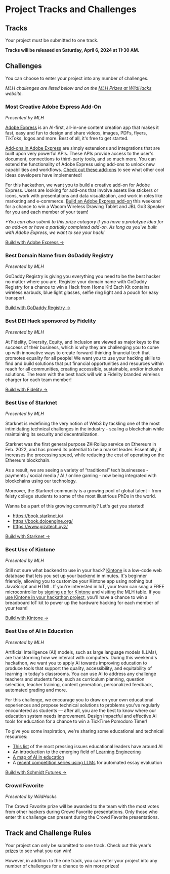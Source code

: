 # Project Tracks and Challenges

## Tracks

Your project must be submitted to one track.

**Tracks will be released on Saturday, April 6, 2024 at 11:30 AM.**

## Challenges

You can choose to enter your project into any number of challenges.

_MLH challenges are listed below and on the [MLH Prizes at WildHacks](https://hackp.ac/WildHacks) website._

### Most Creative Adobe Express Add-On

_Presented by MLH_

[Adobe Express](https://hackp.ac/adobe-xp) is an AI-first, all-in-one content creation app that makes it fast, easy and fun to design and share videos, images, PDFs, flyers, TikToks, logos and more. Best of all, it's free to get started.

[Add-ons in Adobe Express](https://hackp.ac/adobe-xp-addons) are simply extensions and integrations that are built upon very powerful APIs. These APIs provide access to the user's document, connections to third-party tools, and so much more. You can extend the functionality of Adobe Express using add-ons to unlock new capabilities and workflows. [Check out these add-ons](https://hackp.ac/adobe-xp-inspo) to see what other cool ideas developers have implemented!

For this hackathon, we want you to build a creative add-on for Adobe Express. Users are looking for add-ons that involve assets like stickers or icons, work with presentations and data visualization, and work in roles like marketing and e-commerce. [Build an Adobe Express add-on](https://hackp.ac/adobe-xp-tutorial) this weekend for a chance to win a Wacom Wireless Drawing Tablet and JBL Go3 Speaker for you and each member of your team!

_\*You can also submit to this prize category if you have a prototype idea for an add-on or have a partially completed add-on. As long as you've built with Adobe Express, we want to see your hack!_

[Build with Adobe Express →](https://hackp.ac/adobe-xp-MLH)

### Best Domain Name from GoDaddy Registry

_Presented by MLH_

GoDaddy Registry is giving you everything you need to be the best hacker no matter where you are. Register your domain name with GoDaddy Registry for a chance to win a Hack from Home Kit! Each Kit contains wireless earbuds, blue light glasses, selfie ring light and a pouch for easy transport.

[Build with GoDaddy Registry →](http://hackp.ac/godaddyregistry)

### Best DEI Hack sponsored by Fidelity

_Presented by MLH_

At Fidelity, Diversity, Equity, and Inclusion are viewed as major keys to the success of their business, which is why they are challenging you to come up with innovative ways to create forward-thinking financial tech that promotes equality for all people! We want you to use your hacking skills to find and build solutions that put financial opportunities and resources within reach for all communities, creating accessible, sustainable, and/or inclusive solutions. The team with the best hack will win a Fidelity branded wireless charger for each team member!

[Build with Fidelity →](https://hackp.ac/fidelity-talent-network)

### Best Use of Starknet

_Presented by MLH_

Starknet is redefining the very notion of Web3 by tackling one of the most intimidating technical challenges in the industry - scaling a blockchain while maintaining its security and decentralization.

Starknet was the first general purpose ZK-Rollup service on Ethereum in Feb. 2022, and has proved its potential to be a market leader. Essentially, it increases the processing speed, while reducing the cost of operating on the Ethereum blockchain.

As a result, we are seeing a variety of “traditional” tech businesses - payments / social media / AI / online gaming - now being integrated with blockchains using our technology.

Moreover, the Starknet community is a growing pool of global talent - from feisty college students to some of the most illustrious PhDs in the world.

Wanna be a part of this growing community? Let's get you started!

- https://book.starknet.io/
- https://book.dojoengine.org/
- https://www.gizatech.xyz/

[Build with Starknet →](https://hackp.ac/starknet)

### Best Use of Kintone

_Presented by MLH_

Still not sure what backend to use in your hack? [Kintone](https://hackp.ac/kintone) is a low-code web database that lets you set up your backend in minutes. It's beginner friendly, allowing you to customize your Kintone app using nothing but JavaScript and HTML. If you're interested in IoT, your team can snag a FREE microcontroller by [signing up for Kintone](https://hackp.ac/kintone-developer-license) and visiting the MLH table. If you [use Kintone in your hackathon project](https://hackp.ac/kintone-hackathon-idea), you'll have a chance to win a breadboard IoT kit to power up the hardware hacking for each member of your team!

[Build with Kintone →](https://hackp.ac/kintone-developer-license)

### Best Use of AI in Education

_Presented by MLH_

Artificial Intelligence (AI) models, such as large language models (LLMs), are transforming how we interact with computers. During this weekend's hackathon, we want you to apply AI towards improving education to produce tools that support the quality, accessibility, and equitability of learning in today's classrooms. You can use AI to address any challenge teachers and students face, such as curriculum planning, question selection, teacher training, content generation, personalized feedback, automated grading and more.

For this challenge, we encourage you to draw on your own educational experiences and propose technical solutions to problems you've regularly encountered as students — after all, you are the best to know where our education system needs improvement. Design impactful and effective AI tools for education for a chance to win a TickTime Pomodoro Timer!

To give you some inspiration, we're sharing some educational and technical resources:

- [This list](http://hackp.ac/schmidt-LE-challenges) of the most pressing issues educational leaders have around AI
- An introduction to the emerging field of [Learning Engineering](http://hackp.ac/schmidt-LE-intro)
- [A map of AI in education](http://hackp.ac/schmidt-ai-map)
- A [recent competition series using LLMs](http://hackp.ac/schmidt-LLM) for automated essay evaluation

[Build with Schmidt Futures →](https://hackp.ac/schmidt-ai-map)

### Crowd Favorite

_Presented by WildHacks_

The Crowd Favorite prize will be awarded to the team with the most votes from other hackers during Crowd Favorite presentations. Only those who enter this challenge can present during the Crowd Favorite presentations.

## Track and Challenge Rules

Your project can only be submitted to one track. Check out this year's [prizes](/judging-and-awards/prizes) to see what you can win!

However, in addition to the one track, you can enter your project into any number of challenges for a chance to win more prizes!
